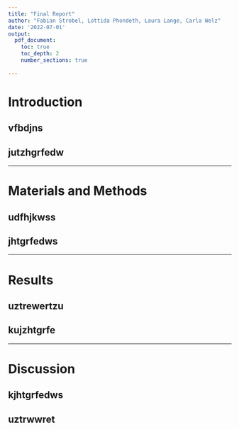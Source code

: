 ```yaml
---
title: "Final Report"
author: "Fabian Strobel, Lottida Phondeth, Laura Lange, Carla Welz"
date: '2022-07-01'
output:
  pdf_document: 
    toc: true
    toc_depth: 2
    number_sections: true
   
---
```


# Introduction
## vfbdjns
## jutzhgrfedw


***
# Materials and Methods
## udfhjkwss
## jhtgrfedws

***
# Results
## uztrewertzu
## kujzhtgrfe

***
# Discussion
## kjhtgrfedws
## uztrwwret